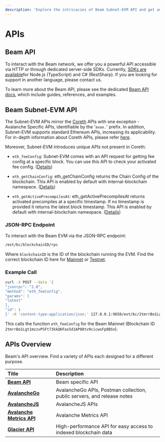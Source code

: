 ```yaml
---
description: 'Explore the intricacies of Beam Subnet-EVM API and get an overview of Beam&#39;s API offerings.'
---
```


# APIs

## Beam API

To interact with the Beam network, we offer you a powerful API accessible via HTTP or through dedicated server-side SDKs. Currently, [SDKs are available](/service/sdk)for Node.js (TypeScript) and C# (RestSharp). If you are looking for support in another language, please contact us.

To learn more about the Beam API, please see the dedicated [Beam API docs](/service), which include guides, references, and examples. 


## Beam Subnet-EVM API

The Subnet-EVM APIs mirror the [Coreth](https://github.com/ava-labs/coreth) APIs with one exception - Avalanche Specific APIs, identifiable by the '`avax.`' prefix. In addition, Subnet-EVM supports standard Ethereum APIs, increasing its applicability. For in-depth information about Coreth APIs, please refer [here](https://docs.avax.network/apis/avalanchego/apis/c-chain).

Moreover, Subnet-EVM introduces unique APIs not present in Coreth:

- `eth_feeConfig`: Subnet-EVM comes with an API request for getting fee config at a specific block. You can use this API to check your activated fee config. ([Details](https://docs.avax.network/apis/avalanchego/apis/subnet-evm#eth_feeconfig))

- `eth_getChainConfig`: eth_getChainConfig returns the Chain Config of the blockchain. This API is enabled by default with internal-blockchain namespace. ([Details](https://docs.avax.network/apis/avalanchego/apis/subnet-evm#eth_getchainconfig))


- `eth_getActivePrecompilesAt`: eth_getActivePrecompilesAt returns activated precompiles at a specific timestamp. If no timestamp is provided it returns the latest block timestamp. This API is enabled by default with internal-blockchain namespace. ([Details](https://docs.avax.network/apis/avalanchego/apis/subnet-evm#eth_getactiveprecompilesat))


### JSON-RPC Endpoint

To interact with the Beam EVM via the JSON-RPC endpoint:

```bash /blockchainID/
/ext/bc/blockchainID/rpc
```

Where `blockchainID` is the ID of the blockchain running the EVM. Find the correct blockchain ID here for [Mainnet](/chain/builder/network-overview#beam-mainnet) or [Testnet](/chain/builder/network-overview#beam-testnet-fuji). 

### Example Call

```bash /2tmrrBo1Lgt1mzzvPSFt73kkQKFas5d1AP88tv9cicwoFp8BSn/
curl -X POST --data '{
"jsonrpc": "2.0",
"method": "eth_feeConfig",
"params": [
"latest"
],
"id": 1
}' -H 'content-type:application/json;' 127.0.0.1:9650/ext/bc/2tmrrBo1Lgt1mzzvPSFt73kkQKFas5d1AP88tv9cicwoFp8BSn/rpc
```

This calls the function `eth_feeConfig` for the Beam Mainnet (Blockchain ID `2tmrrBo1Lgt1mzzvPSFt73kkQKFas5d1AP88tv9cicwoFp8BSn`).

## APIs Overview

Beam's API overview. Find a variety of APIs each designed for a different purpose.


| Title                                              | Description                                                                                                                                         |
| :------------------------------------------------- | :-------------------------------------------------------------------------------------------------------------------------------------------------- |
| [**Beam API**](/service/full-api-reference)      |   Beam specific API       |  
| [**AvalancheGo**](https://docs.avax.network/apis/avalanchego)      |     AvalancheGo APIs, Postman collection, public servers, and release notes      |  
| [**AvalancheJS**](https://docs.avax.network/apis/avalanchejs)      | AvalancheJS APIs |
| [**Avalanche Metrics API**](https://metrics.avax.network/)       | Avalanche Metrics API              |
| [**Glacier API**](https://glacier-api.avax.network/api#/)                 | High-performance API for easy access to indexed blockchain data              |